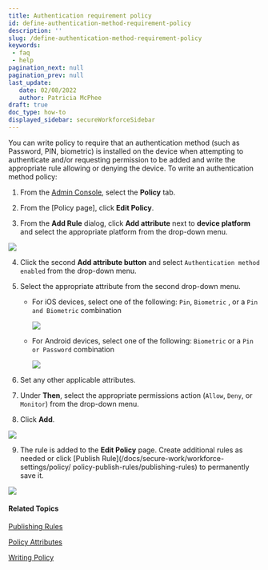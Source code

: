 ```yaml
---
title: Authentication requirement policy
id: define-authentication-method-requirement-policy
description: ''
slug: /define-authentication-method-requirement-policy
keywords: 
 - faq
 - help
pagination_next: null
pagination_prev: null
last_update: 
   date: 02/08/2022
   author: Patricia McPhee
draft: true
doc_type: how-to
displayed_sidebar: secureWorkforceSidebar
---
```



<SupportedOsAuthenticator />

You can write policy to require that an authentication method (such as Password, PIN, biometric) is installed on the device when attempting to authenticate and/or requesting permission to be added and write the appropriate rule allowing or denying the device. To write an authentication method policy:

1. From the [Admin Console](/docs/secure-work/workforce-settings/admin-console/admin-console-login), select the **Policy** tab.

2. From the [Policy page], click **Edit Policy**. 

3. From the **Add Rule** dialog, click **Add attribute** next to **device platform** and select the appropriate platform from the drop-down menu. 

  ![](/images/policy/device_platform_ios.PNG)

4. Click the second **Add attribute button** and select `Authentication method enabled` from the drop-down menu.

5. Select the appropriate attribute from the second drop-down menu.

   * For iOS devices, select one of the following: `Pin`, `Biometric` , or a `Pin and Biometric` combination  

     ![](/images/policy/authentication_method_ios.PNG)

   * For Android devices, select one of the following: `Biometric` or a `Pin or Password` combination  

     ![](/images/policy/authentication_method_android.PNG)

6. Set any other applicable attributes.

7. Under **Then**, select the appropriate permissions action (`Allow`, `Deny`, or `Monitor`) from the drop-down menu.

8. Click **Add**. 

  ![](/images/policy/authentication_method_android_biometric.PNG)

9. The rule is added to the **Edit Policy** page. Create additional rules as needed or click [Publish Rule](/docs/secure-work/workforce-settings/policy/
policy-publish-rules/publishing-rules) to permanently save it. 

<NotePolicyMustBePublished />

  ![](/images/policy/authentication_method_android_biometric_edit_screen.PNG)

#### Related Topics

[Publishing Rules](/docs/secure-work/workforce-settings/policy/policy-publish-rules/publishing-rules)

[Policy Attributes](/docs/secure-work/workforce-settings/policy/policy-writing/policy-attributes)

[Writing Policy](/docs/secure-work/workforce-settings/policy/policy-writing/writing-policy)